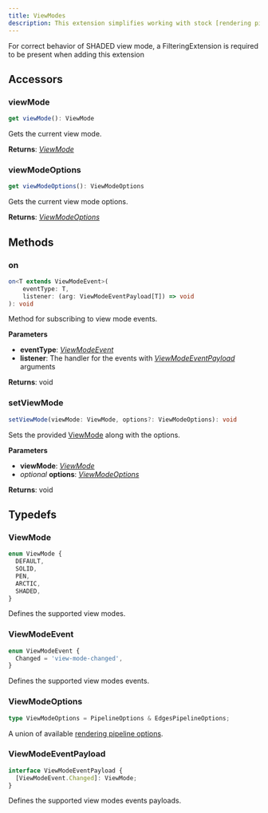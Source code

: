 ```yaml
---
title: ViewModes
description: This extension simplifies working with stock [rendering pipelines](/dev/viewer/rendering-pipeline-api/pipeline-api)
---
```


<Warning>
  For correct behavior of SHADED view mode, a FilteringExtension is required to
  be present when adding this extension
</Warning>

## Accessors

### viewMode

```typescript
get viewMode(): ViewMode
```

Gets the current view mode.

**Returns**: [_ViewMode_](/dev/viewer/extensions/view-modes-api#viewmode)

### viewModeOptions

```typescript
get viewModeOptions(): ViewModeOptions
```

Gets the current view mode options.

**Returns**: [_ViewModeOptions_](/dev/viewer/extensions/view-modes-api#viewmodeoptions)

## Methods

### on

```typescript
on<T extends ViewModeEvent>(
    eventType: T,
    listener: (arg: ViewModeEventPayload[T]) => void
): void
```

Method for subscribing to view mode events.

**Parameters**

- **eventType**: [_ViewModeEvent_](/dev/viewer/extensions/view-modes-api#viewmodeevent)
- **listener**: The handler for the events with [_ViewModeEventPayload_](/dev/viewer/extensions/view-modes-api#viewmodeeventpayload) arguments

**Returns**: void

### setViewMode

```typescript
setViewMode(viewMode: ViewMode, options?: ViewModeOptions): void
```

Sets the provided [ViewMode](/dev/viewer/extensions/view-modes-api#viewmode) along with the options.

**Parameters**

- **viewMode**: [_ViewMode_](/dev/viewer/extensions/view-modes-api#viewmode)
- _optional_ **options**: [_ViewModeOptions_](/dev/viewer/extensions/view-modes-api#viewmodeoptions)

**Returns**: void

## Typedefs

### ViewMode

```typescript
enum ViewMode {
  DEFAULT,
  SOLID,
  PEN,
  ARCTIC,
  SHADED,
}
```

Defines the supported view modes.

### ViewModeEvent

```typescript
enum ViewModeEvent {
  Changed = 'view-mode-changed',
}
```

Defines the supported view modes events.

### ViewModeOptions

```typescript
type ViewModeOptions = PipelineOptions & EdgesPipelineOptions;
```

A union of available [rendering pipeline options](/dev/viewer/rendering-pipeline-api/pipeline-api#pipelineoptions).

### ViewModeEventPayload

```typescript
interface ViewModeEventPayload {
  [ViewModeEvent.Changed]: ViewMode;
}
```

Defines the supported view modes events payloads.
